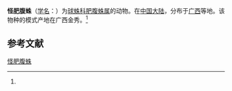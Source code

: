 {{Speciesbox
| name = 怪肥腹蛛
| status = 
| status_system = 
| image = 
| genus = Steatoda
| species = terastiosa
| authority = (Zhu, 1998)<ref name='id13090'>{{cite web| url =http://www.bioinfo.cn/db05/BjdwSpecies.php?action=view&id=13090| title =怪肥腹蛛| work =《中国动物物种编目数据库》| publisher =中国科学院微生物研究所| author =中国科学院动物研究所| accessdate =2009-04-28| deadurl =yes| archiveurl =https://web.archive.org/web/20160305062221/http://www.bioinfo.cn/db05/BjdwSpecies.php?action=view&id=13090| archivedate =2016-03-05}}</ref>
}}

'''怪肥腹蛛'''（[[学名|学名]]：{{lang|la|''Steatoda terastiosa''}}）为[[球蛛科|球蛛科]][[肥腹蛛属|肥腹蛛属]]的动物。在[[中国大陆|中国大陆]]，分布于[[广西|广西]]等地。该物种的模式产地在广西金秀。<ref name='id13090'/>

== 参考文献 ==
{{reflist}}

{{Wikispecies|Steatoda terastiosa}}
{{Taxonbar|from=Q2543699}}

[[Category:肥腹蛛属|怪肥腹蛛]]


{{蜘蛛小作品}}